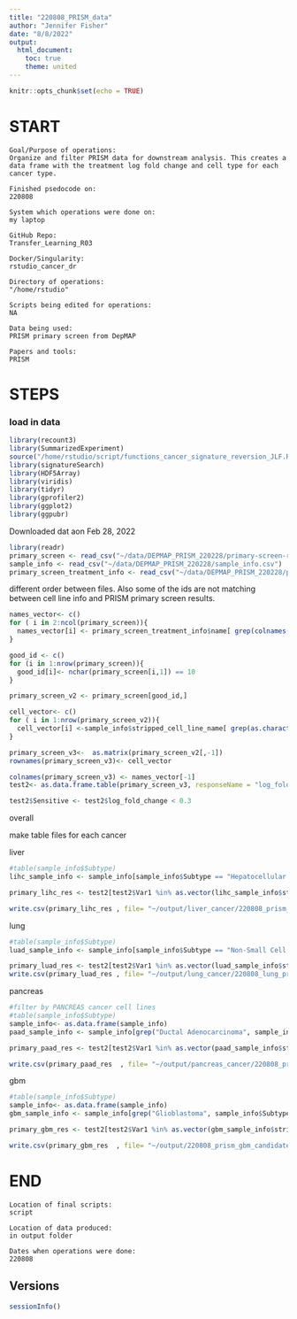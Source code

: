 ```yaml
---
title: "220808_PRISM_data"
author: "Jennifer Fisher"
date: "8/8/2022"
output:
  html_document:
    toc: true
    theme: united
---
```


```r
knitr::opts_chunk$set(echo = TRUE)
```


# START 
    Goal/Purpose of operations: 
    Organize and filter PRISM data for downstream analysis. This creates a data frame with the treatment log fold change and cell type for each cancer type.
    
    Finished psedocode on:
    220808
    
    System which operations were done on: 
    my laptop
    
    GitHub Repo:
    Transfer_Learning_R03
    
    Docker/Singularity: 
    rstudio_cancer_dr
    
    Directory of operations: 
    "/home/rstudio"
    
    Scripts being edited for operations:
    NA
    
    Data being used: 
    PRISM primary screen from DepMAP
    
    Papers and tools:
    PRISM
    
# STEPS

### load in data
```r
library(recount3)
library(SummarizedExperiment)
source("/home/rstudio/script/functions_cancer_signature_reversion_JLF.R")
library(signatureSearch)
library(HDF5Array)
library(viridis)
library(tidyr)
library(gprofiler2)
library(ggplot2)
library(ggpubr)
```

Downloaded dat aon Feb 28, 2022
```r
library(readr)
primary_screen <- read_csv("~/data/DEPMAP_PRISM_220228/primary-screen-replicate-collapsed-logfold-change.csv")
sample_info <- read_csv("~/data/DEPMAP_PRISM_220228/sample_info.csv")
primary_screen_treatment_info <- read_csv("~/data/DEPMAP_PRISM_220228/primary-screen-replicate-collapsed-treatment-info.csv")
```
different order between files. Also some of the ids are not matching between cell line info and PRISM primary screen results. 
```r
names_vector<- c()
for ( i in 2:ncol(primary_screen)){
  names_vector[i] <- primary_screen_treatment_info$name[ grep(colnames(primary_screen)[i], primary_screen_treatment_info$column_name)]
}

good_id <- c()
for (i in 1:nrow(primary_screen)){
  good_id[i]<- nchar(primary_screen[i,1]) == 10 
}

primary_screen_v2 <- primary_screen[good_id,]

cell_vector<- c()
for ( i in 1:nrow(primary_screen_v2)){
  cell_vector[i] <-sample_info$stripped_cell_line_name[ grep(as.character(primary_screen_v2[i,1]), sample_info$DepMap_ID)]
}

primary_screen_v3<-  as.matrix(primary_screen_v2[,-1])
rownames(primary_screen_v3)<- cell_vector

colnames(primary_screen_v3) <- names_vector[-1]
test2<- as.data.frame.table(primary_screen_v3, responseName = "log_fold_change")

test2$Sensitive <- test2$log_fold_change < 0.3
```
overall

make table files for each cancer

liver
```r
#table(sample_info$Subtype)
lihc_sample_info <- sample_info[sample_info$Subtype == "Hepatocellular Carcinoma",]

primary_lihc_res <- test2[test2$Var1 %in% as.vector(lihc_sample_info$stripped_cell_line_name),]

write.csv(primary_lihc_res , file= "~/output/liver_cancer/220808_prism_candidates.csv" )
```

lung
```r
#table(sample_info$Subtype)
luad_sample_info <- sample_info[sample_info$Subtype == "Non-Small Cell Lung Cancer (NSCLC), Adenocarcinoma",]

primary_luad_res <- test2[test2$Var1 %in% as.vector(luad_sample_info$stripped_cell_line_name),]
write.csv(primary_luad_res , file= "~/output/lung_cancer/220808_lung_prism_candidates.csv" )
```


pancreas
```r
#filter by PANCREAS cancer cell lines
#table(sample_info$Subtype)
sample_info<- as.data.frame(sample_info)
paad_sample_info <- sample_info[grep("Ductal Adenocarcinoma", sample_info$Subtype),]

primary_paad_res <- test2[test2$Var1 %in% as.vector(paad_sample_info$stripped_cell_line_name),]

write.csv(primary_paad_res  , file= "~/output/pancreas_cancer/220808_prism_paad_candidates.csv" )
```


gbm

```r
#table(sample_info$Subtype)
sample_info<- as.data.frame(sample_info)
gbm_sample_info <- sample_info[grep("Glioblastoma", sample_info$Subtype),]

primary_gbm_res <- test2[test2$Var1 %in% as.vector(gbm_sample_info$stripped_cell_line_name),]

write.csv(primary_gbm_res  , file= "~/output/220808_prism_gbm_candidates.csv" )
```



# END
    Location of final scripts:
    script
    
    Location of data produced:
    in output folder
    
    Dates when operations were done:
    220808
    
## Versions
```r
sessionInfo()
```

   
    
    